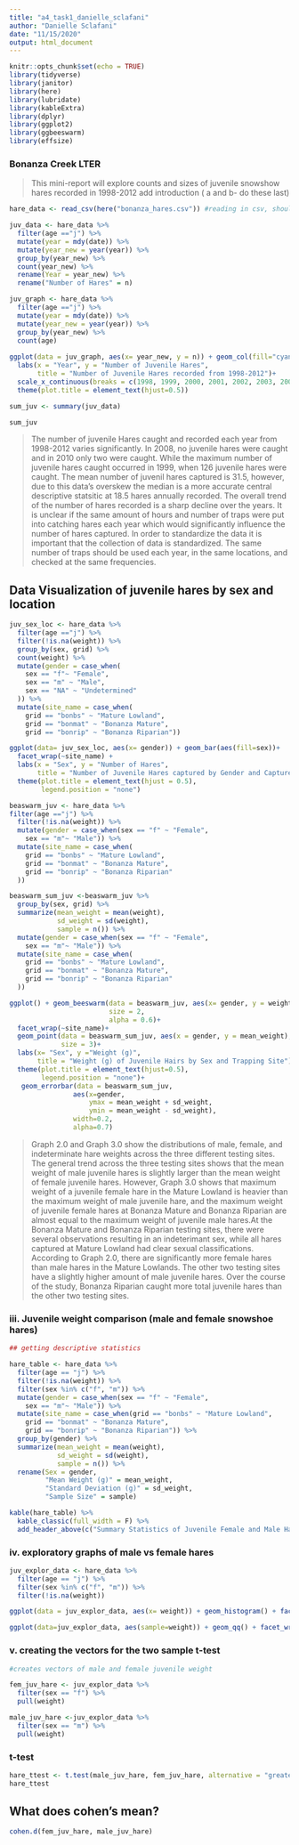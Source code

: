 ```yaml
---
title: "a4_task1_danielle_sclafani"
author: "Danielle Sclafani"
date: "11/15/2020"
output: html_document
---
```


```r
knitr::opts_chunk$set(echo = TRUE)
library(tidyverse)
library(janitor)
library(here)
library(lubridate)
library(kableExtra)
library(dplyr)
library(ggplot2)
library(ggbeeswarm)
library(effsize)
```

### Bonanza Creek LTER
> This mini-report will explore counts and sizes of juvenile snowshow hares recorded in 1998-2012
> add introduction ( a and b- do these last)


```r
hare_data <- read_csv(here("bonanza_hares.csv")) #reading in csv, should not include this in final report

juv_data <- hare_data %>% 
  filter(age =="j") %>%
  mutate(year = mdy(date)) %>% 
  mutate(year_new = year(year)) %>% 
  group_by(year_new) %>%
  count(year_new) %>% 
  rename(Year = year_new) %>% 
  rename("Number of Hares" = n)

```


```r

juv_graph <- hare_data %>% 
  filter(age =="j") %>%
  mutate(year = mdy(date)) %>% 
  mutate(year_new = year(year)) %>% 
  group_by(year_new) %>%
  count(age)
  
ggplot(data = juv_graph, aes(x= year_new, y = n)) + geom_col(fill="cyan4") +
  labs(x = "Year", y = "Number of Juvenile Hares",
       title = "Number of Juvenile Hares recorded from 1998-2012")+
  scale_x_continuous(breaks = c(1998, 1999, 2000, 2001, 2002, 2003, 2004, 2005, 2006, 2007, 2008, 2009, 2010, 2011, 2012))+
  theme(plot.title = element_text(hjust=0.5))
```


```r
sum_juv <- summary(juv_data)

sum_juv
```

> The number of juvenile Hares caught and recorded each year from 1998-2012 varies significantly. In 2008, no juvenile hares were caught and in 2010 only two were caught. While the maximum number of juvenile hares caught occurred in 1999, when 126 juvenile hares were caught. The mean number of juvenil hares captured is 31.5, however, due to this data's overskew the median is a more accurate central descriptive statsitic at 18.5 hares annually recorded. The overall trend of the number of hares recorded is a sharp decline over the years. It is unclear if the same amount of hours and number of traps were put into catching hares each year which would significantly influence the number of hares captured. In order to standardize the data it is important that the collection of data is standardized. The same number of traps should be used each year, in the same locations, and checked at the same frequencies. 

## Data Visualization of juvenile hares by sex and location

```r
juv_sex_loc <- hare_data %>%
  filter(age =="j") %>% 
  filter(!is.na(weight)) %>% 
  group_by(sex, grid) %>%
  count(weight) %>%
  mutate(gender = case_when(
    sex == "f"~ "Female",
    sex == "m" ~ "Male",
    sex == "NA" ~ "Undetermined"
  )) %>%
  mutate(site_name = case_when(
    grid == "bonbs" ~ "Mature Lowland",
    grid == "bonmat" ~ "Bonanza Mature",
    grid == "bonrip" ~ "Bonanza Riparian"))


```

```r
ggplot(data= juv_sex_loc, aes(x= gender)) + geom_bar(aes(fill=sex))+
  facet_wrap(~site_name) +
  labs(x = "Sex", y = "Number of Hares", 
       title = "Number of Juvenile Hares captured by Gender and Capture Site") +
  theme(plot.title = element_text(hjust = 0.5),
        legend.position = "none")
```

```r
beaswarm_juv <- hare_data %>% 
filter(age =="j") %>% 
  filter(!is.na(weight)) %>%
  mutate(gender = case_when(sex == "f" ~ "Female",
    sex == "m"~ "Male")) %>% 
  mutate(site_name = case_when(
    grid == "bonbs" ~ "Mature Lowland",
    grid == "bonmat" ~ "Bonanza Mature",
    grid == "bonrip" ~ "Bonanza Riparian"
  ))

beaswarm_sum_juv <-beaswarm_juv %>% 
  group_by(sex, grid) %>% 
  summarize(mean_weight = mean(weight),
            sd_weight = sd(weight),
            sample = n()) %>% 
  mutate(gender = case_when(sex == "f" ~ "Female",
    sex == "m"~ "Male")) %>% 
  mutate(site_name = case_when(
    grid == "bonbs" ~ "Mature Lowland",
    grid == "bonmat" ~ "Bonanza Mature",
    grid == "bonrip" ~ "Bonanza Riparian"
  ))

ggplot() + geom_beeswarm(data = beaswarm_juv, aes(x= gender, y = weight, color = gender),
                         size = 2,
                         alpha = 0.6)+
  facet_wrap(~site_name)+
  geom_point(data = beaswarm_sum_juv, aes(x = gender, y = mean_weight),
             size = 3)+
  labs(x= "Sex", y ="Weight (g)",
       title = "Weight (g) of Juvenile Hairs by Sex and Trapping Site")+
  theme(plot.title = element_text(hjust=0.5),
        legend.position = "none")+
   geom_errorbar(data = beaswarm_sum_juv,
                aes(x=gender, 
                    ymax = mean_weight + sd_weight,
                    ymin = mean_weight - sd_weight),
                width=0.2,
                alpha=0.7)
```

> Graph 2.0 and Graph 3.0 show the distributions of male, female, and indeterminate hare weights across the three different testing sites. The general trend across the three testing sites shows that the mean weight of male juvenile hares is slightly larger than the mean weight of female juvenile hares. However, Graph 3.0 shows that maximum weight of a juvenile female hare in the Mature Lowland is heavier than the maximum weight of male juvenile hare, and the maximum weight of juvenile female hares at Bonanza Mature and Bonanza Riparian are almost equal to the maximum weight of juvenile male hares.At the Bonanza Mature and Bonanza Riparian testing sites, there were several observations resulting in an indeterimant sex, while all hares captured at Mature Lowland had clear sexual classifications. According to Graph 2.0, there are significantly more female hares than male hares in the Mature Lowlands. The other two testing sites have a slightly higher amount of male juvenile hares. Over the course of the study, Bonanza Riparian caught more total juvenile hares than the other two testing sites.

### iii. Juvenile weight comparison (male and female snowshoe hares)

```r

## getting descriptive statistics 

hare_table <- hare_data %>% 
  filter(age == "j") %>%
  filter(!is.na(weight)) %>%
  filter(sex %in% c("f", "m")) %>% 
  mutate(gender = case_when(sex == "f" ~ "Female",
    sex == "m"~ "Male")) %>% 
  mutate(site_name = case_when(grid == "bonbs" ~ "Mature Lowland",
    grid == "bonmat" ~ "Bonanza Mature",
    grid == "bonrip" ~ "Bonanza Riparian")) %>% 
  group_by(gender) %>% 
  summarize(mean_weight = mean(weight),
            sd_weight = sd(weight),
            sample = n()) %>% 
  rename(Sex = gender,
         "Mean Weight (g)" = mean_weight,
         "Standard Deviation (g)" = sd_weight,
         "Sample Size" = sample)

kable(hare_table) %>% 
  kable_classic(full_width = F) %>% 
  add_header_above(c("Summary Statistics of Juvenile Female and Male Hares captured" = 4))
```

### iv. exploratory graphs of male vs female hares

```r
juv_explor_data <- hare_data %>% 
  filter(age == "j") %>% 
  filter(sex %in% c("f", "m")) %>% 
  filter(!is.na(weight))

ggplot(data = juv_explor_data, aes(x= weight)) + geom_histogram() + facet_wrap(~sex)
```


```r
ggplot(data=juv_explor_data, aes(sample=weight)) + geom_qq() + facet_wrap(~sex)
```

### v. creating the vectors for the two sample t-test

```r
#creates vectors of male and female juvenile weight

fem_juv_hare <- juv_explor_data %>% 
  filter(sex == "f") %>% 
  pull(weight)

male_juv_hare <-juv_explor_data %>% 
  filter(sex == "m") %>% 
  pull(weight)

```

### t-test

```r
hare_ttest <- t.test(male_juv_hare, fem_juv_hare, alternative = "greater") # by putting it in this order, we are able to test if males are larger than females- should rewatch this part of week 5 code along, need to understand this better as well as cohen.ds
hare_ttest
```

## What does cohen's mean?
```r
cohen.d(fem_juv_hare, male_juv_hare)
```

